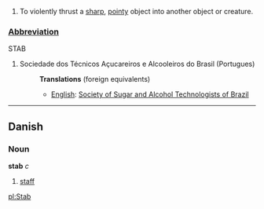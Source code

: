 {{rfc}}
#To violently thrust a [[sharp]], [[pointy]] object into another object or creature.

===[[Abbreviation]]===
STAB
#Sociedade dos Técnicos Açucareiros e Alcooleiros do Brasil (Portugues)
#:'''Translations''' (foreign equivalents)
#:*[[English]]: [[Society of Sugar and Alcohol Technologists of Brazil]]

----

==Danish==
===Noun===
'''stab''' ''c''

# [[staff]]

[[pl:Stab]]